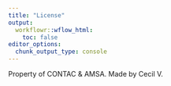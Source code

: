 ```yaml
---
title: "License"
output:
  workflowr::wflow_html:
    toc: false
editor_options:
  chunk_output_type: console
---
```


Property of CONTAC & AMSA.
Made by Cecil V.
